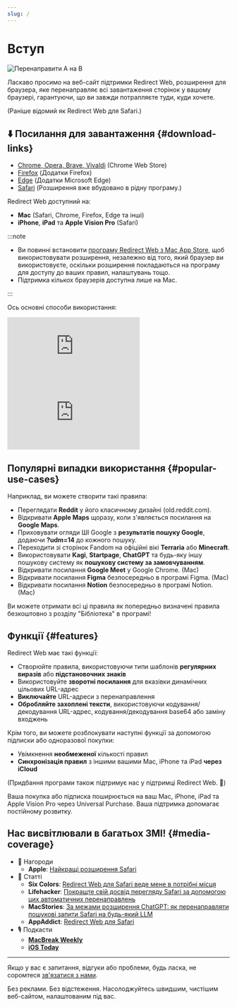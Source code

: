 ```yaml
---
slug: /
---
```



# Вступ

<div style={{display: "flex", flexDirection: "column", alignItems: "flex-start", marginBottom: "25px"}}>
  <img src="./img/redirect-a-to-b.png" style={{display: "block", minWidth: "360px", maxWidth: "500px", width: "100%", height: "auto", marginBottom: "25px"}} alt="Перенаправити A на B" />
  <ExtensionStoreLinks />
</div>

Ласкаво просимо на веб-сайт підтримки Redirect Web, розширення для браузера, яке перенаправляє всі завантаження сторінок у вашому браузері, гарантуючи, що ви завжди потрапляєте туди, куди хочете. 

(Раніше відомий як Redirect Web для Safari.)

## ⬇️ Посилання для завантаження {#download-links}

- [Chrome, Opera, Brave, Vivaldi](https://chromewebstore.google.com/detail/ffglckbhfbfmdkefdmjbhpnffkcmlhdh) (Chrome Web Store)
- [Firefox](https://addons.mozilla.org/firefox/addon/redirect-web/) (Додатки Firefox)
- [Edge](https://microsoftedge.microsoft.com/addons/detail/hmfkakfdccgdpgemaicfgngnmflefpga) (Додатки Microsoft Edge)
- [Safari](https://apps.apple.com/app/id1571283503) (Розширення вже вбудовано в рідну програму.)

Redirect Web доступний на:

- **Mac** (Safari, Chrome, Firefox, Edge та інші)
- **iPhone**, **iPad** та **Apple Vision Pro** (Safari)

:::note

- Ви повинні встановити [програму Redirect Web з Mac App Store](https://apps.apple.com/app/id1571283503), щоб використовувати розширення, незалежно від того, який браузер ви використовуєте, оскільки розширення покладаються на програму для доступу до ваших правил, налаштувань тощо.
- Підтримка кількох браузерів доступна лише на Mac.

:::

Ось основні способи використання:

<iframe style={{width:"100%", aspectRatio:"9/16", height:"auto", maxHeight:"60vh", maxWidth:"35vh"}} src="https://www.youtube.com/embed/NaQ5X-v-qJU" title="Демонстраційне відео iOS (YouTube)" frameborder="0" allow="accelerometer; autoplay; clipboard-write; encrypted-media; gyroscope; picture-in-picture; web-share" allowfullscreen></iframe>

<iframe style={{width:"100%", aspectRatio:"17/9", height:"auto", maxHeight:"100vh"}} src="https://www.youtube.com/embed/5eU89Gu73SQ" title="Демонстраційне відео macOS (YouTube)" frameborder="0" allow="accelerometer; autoplay; clipboard-write; encrypted-media; gyroscope; picture-in-picture; web-share" allowfullscreen></iframe>

## Популярні випадки використання {#popular-use-cases}

Наприклад, ви можете створити такі правила:

- Переглядати **Reddit** у його класичному дизайні (old.reddit.com).
- Відкривати **Apple Maps** щоразу, коли з'являється посилання на **Google Maps**.
- Приховувати огляди ШІ Google з **результатів пошуку Google**, додаючи **?udm=14** до кожного пошуку.
- Переходити зі сторінок Fandom на офіційні вікі **Terraria** або **Minecraft**.
- Використовувати **Kagi**, **Startpage**, **ChatGPT** та будь-яку іншу пошукову систему як **пошукову систему за замовчуванням**.
- Відкривати посилання **Google Meet** у Google Chrome. (Mac)
- Відкривати посилання **Figma** безпосередньо в програмі Figma. (Mac)
- Відкривати посилання **Notion** безпосередньо в програмі Notion. (Mac)

Ви можете отримати всі ці правила як попередньо визначені правила безкоштовно з розділу "Бібліотека" в програмі!

## Функції {#features}

Redirect Web має такі функції:

- Створюйте правила, використовуючи типи шаблонів **регулярних виразів** або **підстановочних знаків**
- Використовуйте **зворотні посилання** для вказівки динамічних цільових URL-адрес
- **Виключайте** URL-адреси з перенаправлення
- **Обробляйте захоплені тексти**, використовуючи кодування/декодування URL-адрес, кодування/декодування base64 або заміну входжень

Крім того, ви можете розблокувати наступні функції за допомогою підписки або одноразової покупки:

- Увімкнення **необмеженої** кількості правил
- **Синхронізація правил** з іншими вашими Mac, iPhone та iPad **через iCloud**

(Придбання програми також підтримує нас у підтримці Redirect Web. 🙏)

Ваша покупка або підписка поширюється на ваш Mac, iPhone, iPad та Apple Vision Pro через Universal Purchase. Ваша підтримка допомагає постійному розвитку.


## Нас висвітлювали в багатьох ЗМІ! {#media-coverage}

* 🏅 Нагороди
    * **Apple**: [Найкращі розширення Safari](https://apps.apple.com/us/story/id1377753262)
* 📰 Статті
    * **Six Colors**: [Redirect Web для Safari веде мене в потрібні місця](https://sixcolors.com/post/2022/11/redirect-web-for-safari-takes-me-to-the-right-places/)
    * **Lifehacker**: [Покращте свій досвід перегляду Safari за допомогою цих автоматичних перенаправлень](https://lifehacker.com/improve-your-safari-browsing-experience-with-these-auto-1849812013)
    * **MacStories**: [За межами розширення ChatGPT: як перенаправляти пошукові запити Safari на будь-який LLM](https://www.macstories.net/tutorials/beyond-chatgpts-extension-how-to-redirect-safari-searches-to-any-llm/)
    * **AppAddict**: [Redirect Web для Safari](https://appaddict.app/post/redirect-web-for-safari)
* 🎙️ Подкасти
    * [**MacBreak Weekly**](https://youtu.be/I251K3L2s88?t=7427)
    * [**iOS Today**](https://youtu.be/cWkwH84b6M4?t=636)

---

Якщо у вас є запитання, відгуки або проблеми, будь ласка, не соромтеся [зв'язатися з нами](contact-us).

Без реклами. Без відстеження. Насолоджуйтесь швидшим, чистішим веб-сайтом, налаштованим під вас.